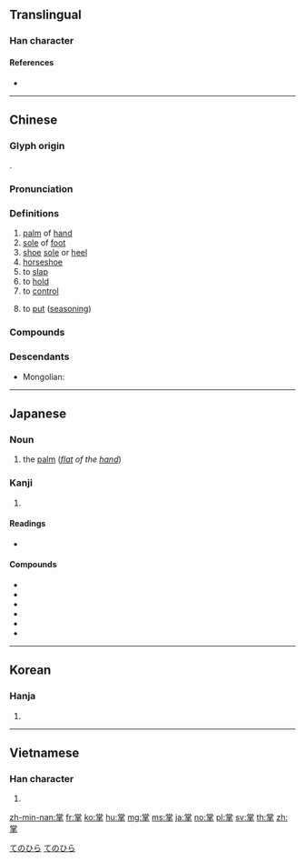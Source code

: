 {{character info/new}}
==Translingual==

===Han character===
{{Han char|rn=64|rad=手|as=08|sn=12|four=90502|canj=FBRQ|ids=⿱⿱龸口手}}

====References====
* {{Han ref|kx=0437.050|dkj=12248|dj=0786.130|hdz=31889.020|uh=638C|ud=25484|bh=B478|bd=46200}}

----

==Chinese==
{{zh-forms}}

===Glyph origin===
{{Han etym}}
{{Han compound|尚|手|ls=psc|c1=p|c2=s}}.

===Pronunciation===
{{zh-pron
|m=zhǎng
|c=zoeng2
|h=pfs=chóng
|md=
|mn=qz,tw,xm:chióng/xm,zz:chiáng/qz,tw,xm:chiúⁿ/zz:chióⁿ
|mn_note=chióng/chiáng - literary; chiúⁿ/chióⁿ - vernacular
|w=2tsaan
|mc=y
|oc=y
|cat=n,v
}}

===Definitions===
{{zh-hanzi}}

# [[palm]] of [[hand]]
# [[sole]] of [[foot]]
# [[shoe]] [[sole]] or [[heel]]
# [[horseshoe]]
# to [[slap]]
# to [[hold]]
# to [[control]]
# {{lb|zh|dialectal Mandarin}} to [[put]] ([[seasoning]])

===Compounds===
{{zh-der|掌案兒的|掌班|掌鞭|掌鞭的|掌秤|掌廚|掌燈|掌舵|掌骨|掌故|掌摑|掌櫃|掌管|掌櫃的|掌鍋|掌擊|掌控|掌門|掌門人|掌權|掌上電腦|掌上明珠|掌上壓|掌勺|掌勺儿|掌聲|掌聲雷動|掌事|掌紋|掌握|掌握電腦|掌璽大臣|掌璽官|掌相|掌心|掌印|掌灶|掌中戲|掌子|掌子面|掌嘴|鼓掌|手掌|巴掌|執掌|接掌|熊掌|主掌|仙人掌}}

===Descendants===
* Mongolian: {{l|mn|зан|id=sole|gloss=[[sole]]}}

----

==Japanese==

===Noun===
{{ja-noun|てのひら}}

# the [[palm]] (''[[flat]] of the [[hand]]'')

===Kanji===
{{ja-kanji|grade=c|rs=手08}}

# {{defn|lang=ja|sort=手08}}

====Readings====
* {{ja-readings|on=[[しょう]] (shō)|kun=[[たなごころ]] (tanagokoro), [[たなそこ]], (tanasoko), [[つかさどる]] (tsukasadoru), [[てのひら]] (tenohira)}}

====Compounds====
* {{ja-l|掌握}}
* {{ja-l|掌鞅}}
* {{ja-l|掌管}}
* {{ja-l|掌故}}
* {{ja-l|掌中}}
* {{ja-l|掌典}}

[[Category:Japanese basic words|てのひら]]
[[Category:ja:Anatomy|てのひら]]

----

==Korean==

===Hanja===
{{ko-hanja|hangeul=장|eumhun=|rv=jang|mr=chang|y=cang}}

# {{defn|lang=ko|sort=手08}}

----

==Vietnamese==

===Han character===
{{vi-hantu|[[chưởng]]|rs=手08}}

# {{defn|lang=vi|sort=手08}}

[[zh-min-nan:掌]]
[[fr:掌]]
[[ko:掌]]
[[hu:掌]]
[[mg:掌]]
[[ms:掌]]
[[ja:掌]]
[[no:掌]]
[[pl:掌]]
[[sv:掌]]
[[th:掌]]
[[zh:掌]]